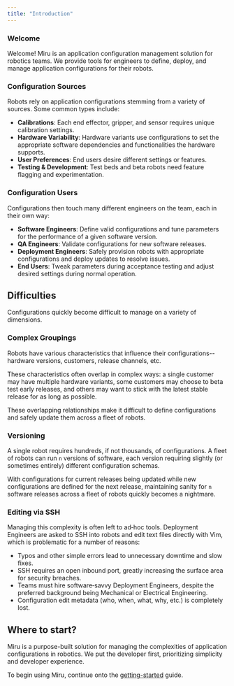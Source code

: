 ```yaml
---
title: "Introduction"
---
```


### Welcome

Welcome\! Miru is an application configuration management solution for robotics teams. We provide tools for engineers to define, deploy, and manage application configurations for their robots.

### Configuration Sources

Robots rely on application configurations stemming from a variety of sources. Some common types include:

- **Calibrations**: Each end effector, gripper, and sensor requires unique calibration settings.
- **Hardware Variability**: Hardware variants use configurations to set the appropriate software dependencies and functionalities the hardware supports.
- **User Preferences**: End users desire different settings or features.
- **Testing & Development**: Test beds and beta robots need feature flagging and experimentation.

### Configuration Users 
Configurations then touch many different engineers on the team, each in their own way:

- **Software Engineers**: Define valid configurations and tune parameters for the performance of a given software version.
- **QA Engineers**: Validate configurations for new software releases.
- **Deployment Engineers**: Safely provision robots with appropriate configurations and deploy updates to resolve issues.
- **End Users**: Tweak parameters during acceptance testing and adjust desired settings during normal operation.

## Difficulties

Configurations quickly become difficult to manage on a variety of dimensions.

### Complex Groupings

Robots have various characteristics that influence their configurations--hardware versions, customers, release channels, etc. 

These characteristics often overlap in complex ways: a single customer may have multiple hardware variants, some customers may choose to beta test early releases, and others may want to stick with the latest stable release for as long as possible.

These overlapping relationships make it difficult to define configurations and safely update them across a fleet of robots.

### Versioning

A single robot requires hundreds, if not thousands, of configurations. A fleet of robots can run `n` versions of software, each version requiring slightly (or sometimes entirely) different configuration schemas.

With configurations for current releases being updated while new configurations are defined for the next release, maintaining sanity for `n` software releases across a fleet of robots quickly becomes a nightmare.

### Editing via SSH

Managing this complexity is often left to ad‑hoc tools. Deployment Engineers are asked to SSH into robots and edit text files directly with Vim, which is problematic for a number of reasons:

- Typos and other simple errors lead to unnecessary downtime and slow fixes.
- SSH requires an open inbound port, greatly increasing the surface area for security breaches.
- Teams must hire software‑savvy Deployment Engineers, despite the preferred background being Mechanical or Electrical Engineering.
- Configuration edit metadata (who, when, what, why, etc.) is completely lost.

## Where to start?

Miru is a purpose-built solution for managing the complexities of application configurations in robotics. We put the developer first, prioritizing simplicity and developer experience.

To begin using Miru, continue onto the [getting-started](/docs/home/basics/getting-started/overview) guide.
